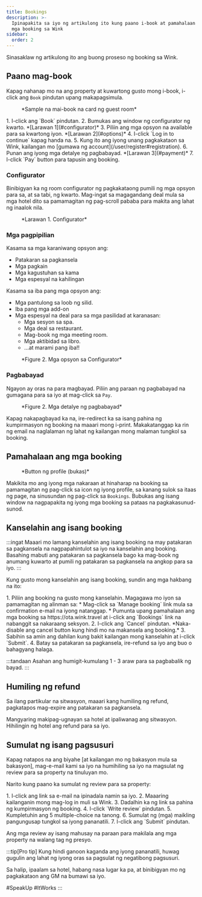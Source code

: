 ```yaml
---
title: Bookings
description: >-
  Ipinapakita sa iyo ng artikulong ito kung paano i-book at pamahalaan ang iyong
  mga booking sa Wink
sidebar:
  order: 2
---
```


Sinasaklaw ng artikulong ito ang buong proseso ng booking sa Wink.

## Paano mag-book

Kapag nahanap mo na ang property at kuwartong gusto mong i-book, i-click ang `Book` pindutan upang makapagsimula.

<figure>
  <CloudinaryImage width="350" height="819" resize="scale" quality="best" alt="Bookable guest room card" src="academy/guest-room-card" errorImage="noimage_opaque_nyrtl0.png" />

  <figcaption>*Sample na mai-book na card ng guest room*</figcaption>
</figure>


<Steps>
  1. I-click ang `Book` pindutan.
  2. Bumukas ang window ng configurator ng kwarto. *[Larawan 1](#configurator)*
  3. Piliin ang mga opsyon na available para sa kwartong iyon. *[Larawan 2](#options)*
  4. I-click `Log in to continue` kapag handa na.
  5. Kung ito ang iyong unang pagkakataon sa Wink, kailangan mo [gumawa ng account](/user/register#registration).
  6. Punan ang iyong mga detalye ng pagbabayad. *[Larawan 3](#payment)*
  7. I-click `Pay` button para tapusin ang booking.
</Steps>


### Configurator

Binibigyan ka ng room configurator ng pagkakataong pumili ng mga opsyon para sa, at sa tabi, ng kwarto.
Mag-ingat sa magagandang deal mula sa mga hotel dito sa pamamagitan ng pag-scroll pababa para makita ang lahat ng inaalok nila.

<figure>
  <CloudinaryImage width="700" height="1176" resize="scale" quality="best" alt="Configurator ng kwarto" src="academy/room-configurator-1" errorImage="noimage_opaque_nyrtl0.png" />

  <figcaption>*Larawan 1. Configurator*</figcaption>
</figure>


### Mga pagpipilian

Kasama sa mga karaniwang opsyon ang:

* Patakaran sa pagkansela
* Mga pagkain
* Mga kagustuhan sa kama
* Mga espesyal na kahilingan

Kasama sa iba pang mga opsyon ang:

* Mga pantulong sa loob ng silid.
* Iba pang mga add-on
* Mga espesyal na deal para sa mga pasilidad at karanasan:
  * Mga sesyon sa spa.
  * Mga deal sa restaurant.
  * Mag-book ng mga meeting room.
  * Mga aktibidad sa libro.
  * ...at marami pang iba!!

<figure>
  <CloudinaryImage width="700" height="1176" resize="scale" quality="best" alt="Configurator ng kwarto" src="academy/room-configurator-2" errorImage="noimage_opaque_nyrtl0.png" />

  <figcaption>*Figure 2. Mga opsyon sa Configurator*</figcaption>
</figure>


### Pagbabayad

Ngayon ay oras na para magbayad. Piliin ang paraan ng pagbabayad na gumagana para sa iyo at mag-click sa `Pay`.

<figure>
  <CloudinaryImage width="700" height="1141" resize="scale" quality="best" alt="Mga detalye ng pagbabayad" src="academy/payment-modal" errorImage="noimage_opaque_nyrtl0.png" />

  <figcaption>*Figure 2. Mga detalye ng pagbabayad*</figcaption>
</figure>


Kapag nakapagbayad ka na, ire-redirect ka sa isang pahina ng kumpirmasyon ng booking na maaari mong i-print.
Makakatanggap ka rin ng email na naglalaman ng lahat ng kailangan mong malaman tungkol sa booking.

## Pamahalaan ang mga booking

<figure>
  <CloudinaryImage width="350" height="404" resize="scale" quality="best" alt="Button ng account kapag napatotohanan" src="academy/account-button-auth-open" errorImage="noimage_opaque_nyrtl0.png" />

  <figcaption>*Button ng profile (bukas)*</figcaption>
</figure>


Makikita mo ang iyong mga nakaraan at hinaharap na booking sa pamamagitan ng pag-click sa icon ng iyong profile, sa kanang sulok sa itaas ng page, na sinusundan ng pag-click sa `Bookings`.
Bubukas ang isang window na nagpapakita ng iyong mga booking sa pataas na pagkakasunud-sunod.

## Kanselahin ang isang booking

:::ingat
Maaari mo lamang kanselahin ang isang booking na may patakaran sa pagkansela na nagpapahintulot sa iyo na kanselahin ang booking. Basahing mabuti ang patakaran sa pagkansela bago ka mag-book ng anumang kuwarto at pumili ng patakaran sa pagkansela na angkop para sa iyo.
:::

Kung gusto mong kanselahin ang isang booking, sundin ang mga hakbang na ito:

<Steps>
  1. Piliin ang booking na gusto mong kanselahin. Magagawa mo iyon sa pamamagitan ng alinman sa:
     * Mag-click sa `Manage booking` link mula sa confirmation e-mail na iyong natanggap.
     * Pumunta upang pamahalaan ang mga booking sa https://ota.wink.travel at i-click ang `Bookings` link na nabanggit sa nakaraang seksyon.
  2. I-click ang `Cancel` pindutan. *Naka-disable ang cancel button kung hindi mo na makansela ang booking.*
  3. Sabihin sa amin ang dahilan kung bakit kailangan mong kanselahin at i-click `Submit`.
  4. Batay sa patakaran sa pagkansela, ire-refund sa iyo ang buo o bahagyang halaga.
</Steps>


:::tandaan
Asahan ang humigit-kumulang 1 - 3 araw para sa pagbabalik ng bayad.
:::

## Humiling ng refund

Sa ilang partikular na sitwasyon, maaari kang humiling ng refund, pagkatapos mag-expire ang patakaran sa pagkansela.

Mangyaring makipag-ugnayan sa hotel at ipaliwanag ang sitwasyon. Hihilingin ng hotel ang refund para sa iyo.

## Sumulat ng isang pagsusuri

Kapag natapos na ang biyahe \[at kailangan mo ng bakasyon mula sa bakasyon], mag-e-mail kami sa iyo na humihiling sa iyo na magsulat ng review para sa property na tinuluyan mo.

Narito kung paano ka sumulat ng review para sa property:

<Steps>
  1. I-click ang link sa e-mail na ipinadala namin sa iyo.
  2. Maaaring kailanganin mong mag-log in muli sa Wink.
  3. Dadalhin ka ng link sa pahina ng kumpirmasyon ng booking.
  4. I-click `Write review` pindutan.
  5. Kumpletuhin ang 5 multiple-choice na tanong.
  6. Sumulat ng (mga) maikling pangungusap tungkol sa iyong pananatili.
  7. I-click ang `Submit` pindutan.
</Steps>


Ang mga review ay isang mahusay na paraan para makilala ang mga property na walang tag ng presyo.

:::tip\[Pro tip]
Kung hindi ganoon kaganda ang iyong pananatili, huwag gugulin ang lahat ng iyong oras sa pagsulat ng negatibong pagsusuri.

Sa halip, ipaalam sa hotel, habang nasa lugar ka pa, at binibigyan mo ng pagkakataon ang GM na bumawi sa iyo.

\#SpeakUp #ItWorks
:::

